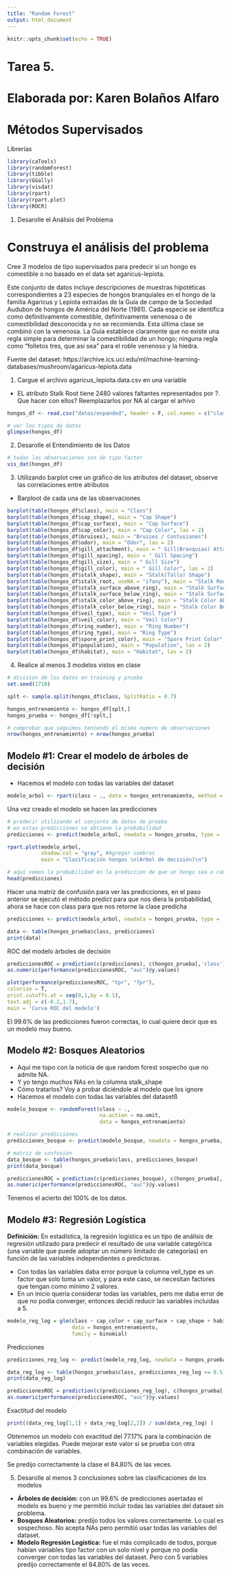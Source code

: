 ```yaml
---
title: "Random Forest"
output: html_document
---
```


```r
knitr::opts_chunk$set(echo = TRUE)
```

# Tarea 5.
# Elaborada por: Karen Bolaños Alfaro
# Métodos Supervisados

Librerías
```r
library(caTools)
library(randomForest)
library(tibble)
library(GGally)
library(visdat)
library(rpart)
library(rpart.plot)
library(ROCR)
```

1. Desarolle el Análisis del Problema

# Construya el análisis del problema

Cree 3 modelos de tipo supervisados para predecir si un hongo es comestible o no basado en el data set agaricus-lepiota.

Este conjunto de datos incluye descripciones de muestras hipotéticas correspondientes a 23 especies de hongos branquiales en el hongo de la familia Agaricus y Lepiota extraídas de la Guía de campo de la Sociedad Audubon de hongos de América del Norte (1981).
Cada especie se identifica como definitivamente comestible, definitivamente venenosa o de comestibilidad desconocida y no se recomienda.
Esta última clase se combinó con la venenosa.
La Guía establece claramente que no existe una regla simple para determinar la comestibilidad de un hongo; ninguna regla como "folletos tres, que así sea" para el roble venenoso y la hiedra.

Fuente del dataset:
https://archive.ics.uci.edu/ml/machine-learning-databases/mushroom/agaricus-lepiota.data

1. Cargue el archivo agaricus_lepiota.data.csv en una variable
- EL atributo Stalk Root tiene 2480 valores faltantes representados por ?.
Que hacer con ellos? Reemplazarlos por NA al cargar el arhivo
```r
hongos_df <- read.csv("datos/expanded", header = F, col.names = c("class", "cap_shape", "cap_surface", "cap_color", "bruises", "odor", "gill_attachment", "gill_spacing", "gill_size", "gill_color", "stalk_shape", "stalk_root", "stalk_surface_above_ring", "stalk_surface_below_ring", "stalk_color_above_ring", "stalk_color_below_ring", "veil_type", "veil_color", "ring_number", "ring_type", "spore_print_color", "population", "habitat"), na.strings = '?')
```


```r
# ver los tipos de datos
glimpse(hongos_df)
```

2. Desarolle el Entendimiento de los Datos

```r
# todas las observaciones son de tipo factor
vis_dat(hongos_df)
```

3. Utilizando barplot cree un gráfico de los atributos del dataset, observe las correlaciones entre atributos
- Barploot de cada una de las observaciones
```r
barplot(table(hongos_df$class), main = "Class")
barplot(table(hongos_df$cap_shape), main = "Cap Shape")
barplot(table(hongos_df$cap_surface), main = "Cap Surface")
barplot(table(hongos_df$cap_color), main = "Cap Color", las = 2)
barplot(table(hongos_df$bruises), main = "Bruises / Contusiones")
barplot(table(hongos_df$odor), main = "Odor", las = 2)
barplot(table(hongos_df$gill_attachment), main = " Gill(Branquias) Attachment")
barplot(table(hongos_df$gill_spacing), main = " Gill Spacing")
barplot(table(hongos_df$gill_size), main = " Gill Size")
barplot(table(hongos_df$gill_color), main = " Gill Color", las = 2)
barplot(table(hongos_df$stalk_shape), main = "Stalk(Tallo) Shape")
barplot(table(hongos_df$stalk_root, useNA = "ifany"), main = "Stalk Root")
barplot(table(hongos_df$stalk_surface_above_ring), main = "Stalk Surface Above Ring")
barplot(table(hongos_df$stalk_surface_below_ring), main = "Stalk Surface Below Ring")
barplot(table(hongos_df$stalk_color_above_ring), main = "Stalk Color Above Ring", las = 2)
barplot(table(hongos_df$stalk_color_below_ring), main = "Stalk Color Below Ring", las = 2)
barplot(table(hongos_df$veil_type), main = "Veil Type")
barplot(table(hongos_df$veil_color), main = "Veil Color")
barplot(table(hongos_df$ring_number), main = "Ring Number")
barplot(table(hongos_df$ring_type), main = "Ring Type")
barplot(table(hongos_df$spore_print_color), main = "Spore Print Color", las = 2)
barplot(table(hongos_df$population), main = "Population", las = 2)
barplot(table(hongos_df$habitat), main = "Habitat", las = 2)
```

4. Realice al menos 3 modelos vistos en clase
```r
# division de los datos en training y prueba
set.seed(1710)

splt <- sample.split(hongos_df$class, SplitRatio = 0.7)

hongos_entrenamiento <- hongos_df[splt,] 
hongos_prueba <- hongos_df[!splt,]

# comprobar que seguimos teniendo el mismo numero de observaciones
nrow(hongos_entrenamiento) + nrow(hongos_prueba)
```

## Modelo #1: Crear el modelo de árboles de decisión
- Hacemos el modelo con todas las variables del dataset
```r
modelo_arbol <- rpart(class ~ ., data = hongos_entrenamiento, method =  'class')
```

Una vez creado el modelo se hacen las predicciones
```r
# predecir utilizando el conjunto de datos de prueba
# en estas predicciones se obtiene la probabilidad
predicciones <- predict(modelo_arbol, newdata = hongos_prueba, type = 'prob')

rpart.plot(modelo_arbol,
           shadow.col = "gray", #Agregar sombras
           main = "Clasificación hongos \n(Arbol de decisión)\n")

# aqui vemos la probabilidad en la prediccion de que un hongo sea o comestible o no
head(predicciones)
```

Hacer una matriz de confusión para ver las predicciones, en el paso anterior se ejecutó el método predict para que nos diera la probabilidad, ahora se hace con class para que nos retorne la clase predicha
```r
predicciones <- predict(modelo_arbol, newdata = hongos_prueba, type = 'class')

data <- table(hongos_prueba$class, predicciones)
print(data)
```


ROC del modelo árboles de decisión
```r
prediccionesROC = prediction(c(predicciones), c(hongos_prueba[,'class']))
as.numeric(performance(prediccionesROC, "auc")@y.values)

plot(performance(prediccionesROC, "tpr", "fpr"),
colorize = T,
print.cutoffs.at = seq(0,1,by = 0.1),
text.adj = c(-0.2,1.7),
main = 'Curva ROC del modelo')
```

 El 99.6% de las predicciones fueron correctas, lo cual quiere decir que es un modelo muy bueno.

## Modelo #2: Bosques Aleatorios
- Aquí me topo con la noticia de que random forest sospecho que no admite NA.
- Y yo tengo muchos NAs en la columna stalk_shape
- Cómo tratarlos? Voy a probar diciéndole al modelo que los ignore
- Hacemos el modelo con todas las variables del datasetß
```r
modelo_bosque <- randomForest(class ~ ., 
                              na.action = na.omit,
                              data = hongos_entrenamiento)
```

```r
# realizar predicciones
predicciones_bosque <- predict(modelo_bosque, newdata = hongos_prueba, type = 'class')

# matriz de confusión
data_bosque <- table(hongos_prueba$class, predicciones_bosque)
print(data_bosque)
```

```r
prediccionesROC = prediction(c(predicciones_bosque), c(hongos_prueba[,'class']))
as.numeric(performance(prediccionesROC, "auc")@y.values)
```

Tenemos el acierto del 100% de los datos.

## Modelo #3: Regresión Logística
**Definición:** En estadística, la regresión logística es un tipo de análisis de regresión utilizado para predecir el resultado de una variable categórica (una variable que puede adoptar un número limitado de categorías) en función de las variables independientes o predictoras.

- Con todas las variables daba error porque la columna veil_type es un factor que solo toma un valor, y para este caso, se necesitan factores que tengan como mínimo 2 valores.
- En un inicio queria considerar todas las variables, pero me daba error de que no podía converger, entonces decidí reducir las variables incluidas a 5.
```r
modelo_reg_log = glm(class ~ cap_color + cap_surface + cap_shape + habitat,
                     data = hongos_entrenamiento,
                     family = binomial)
```


Predicciones
```r
predicciones_reg_log <- predict(modelo_reg_log, newdata = hongos_prueba, type = 'response')

data_reg_log <- table(hongos_prueba$class, predicciones_reg_log >= 0.5)
print(data_reg_log)
```


```r
prediccionesROC = prediction(c(predicciones_reg_log), c(hongos_prueba[,'class']))
as.numeric(performance(prediccionesROC, "auc")@y.values)
```

Exactitud del modelo
```r
print((data_reg_log[1,1] + data_reg_log[2,2]) / sum(data_reg_log) )
```

Obtenemos un modelo con exactitud del 77.17% para la combinación de variables elegidas.
Puede mejorar este valor si se prueba con otra combinación de variables.

Se predijo correctamente la clase el 84.80% de las veces.

5. Desarolle al menos 3 conclusiones sobre las clasificaciones de los modelos
- **Árboles de decisión:** con un 99.6% de predicciones asertadas el modelo es bueno y me permitió incluir todas las variables del dataset sin problema.  
- **Bosques Aleatorios:** predijo todos los valores correctamente. Lo cual es sospechoso. No acepta NAs pero permitió usar todas las variables del dataset.
- **Modelo Regresión Logística:** fue el más complicado de todos, porque habían variables tipo factor con un solo nivel y porque no podía converger con todas las variables del dataset. Pero con 5 variables predijo correctamente el 84.80% de las veces.



